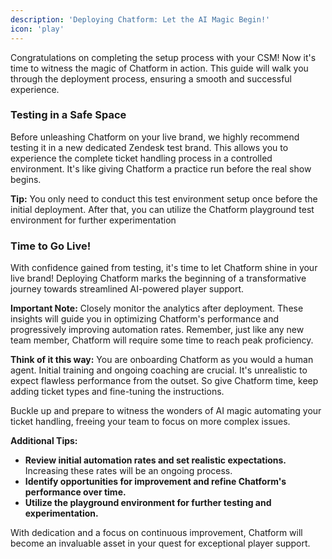 ```yaml
---
description: 'Deploying Chatform: Let the AI Magic Begin!'
icon: 'play'
---
```

Congratulations on completing the setup process with your CSM! Now it's time to witness the magic of Chatform in action. This guide will walk you through the deployment process, ensuring a smooth and successful experience.

### Testing in a Safe Space

Before unleashing Chatform on your live brand, we highly recommend testing it in a new dedicated Zendesk test brand. This allows you to experience the complete ticket handling process in a controlled environment. It's like giving Chatform a practice run before the real show begins.

<Tip> **Tip:** You only need to conduct this test environment setup once before the initial deployment. After that, you can utilize the Chatform playground test environment for further experimentation</Tip>

### Time to Go Live!

With confidence gained from testing, it's time to let Chatform shine in your live brand! Deploying Chatform marks the beginning of a transformative journey towards streamlined AI-powered player support.

**Important Note:** Closely monitor the analytics after deployment. These insights will guide you in optimizing Chatform's performance and progressively improving automation rates. Remember, just like any new team member, Chatform will require some time to reach peak proficiency.

**Think of it this way:** You are onboarding Chatform as you would a human agent. Initial training and ongoing coaching are crucial. It's unrealistic to expect flawless performance from the outset. So give Chatform time, keep adding ticket types and fine-tuning the instructions.

Buckle up and prepare to witness the wonders of AI magic automating your ticket handling, freeing your team to focus on more complex issues.

**Additional Tips:**

* **Review initial automation rates and set realistic expectations.** Increasing these rates will be an ongoing process.
* **Identify opportunities for improvement and refine Chatform's performance over time.**
* **Utilize the playground environment for further testing and experimentation.**

With dedication and a focus on continuous improvement, Chatform will become an invaluable asset in your quest for exceptional player support.
